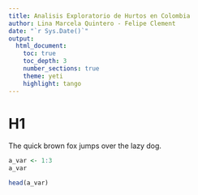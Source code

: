 ```yaml
---
title: Analisis Exploratorio de Hurtos en Colombia
author: Lina Marcela Quintero - Felipe Clement
date: "`r Sys.Date()`"
output:
  html_document:
    toc: true
    toc_depth: 3
    number_sections: true
    theme: yeti
    highlight: tango
---
```


# H1

The quick brown fox jumps over the lazy dog.

```r
a_var <- 1:3
a_var

head(a_var)
```

